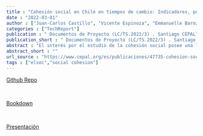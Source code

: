 ```yaml
---
title : "Cohesión social en Chile en tiempos de cambio: Indicadores, perfiles y factores asociados"
date : "2022-03-01"
author : ["Juan-Carlos Castillo", "Vicente Espinoza", "Emmanuelle Barozet"]
categories : ["TechReport"]
publication : " Documentos de Proyecto (LC/TS.2022/3) . Santiago CEPAL"
publication_short : " Documentos de Proyecto (LC/TS.2022/3) . Santiago CEPAL"
abstract : "El interés por el estudio de la cohesión social posee una larga trayectoria tanto académica como así también desde el estado y de organizaciones con interés público. La cohesión social aparece como una aspiración normativa de una sociedad mejor, vinculada a conceptos como lazos sociales de calidad, pertenencia, y confianza en los demás y en el estado. Se asume también que un estado de adecuada cohesión social es producto de condiciones estructurales y políticas que apunten a mayor igualdad, integración y oportunidades, por lo cual muchas veces se refiere a ella como un horizonte o una consecuencia de buenas políticas sociales. Sin duda este horizonte normativo reaparece con fuerza en tiempos caracterizados por crisis económica producto de la pandemia, polarización política, y la extrema concentración de ingreso y privilegios que caracteriza las sociedades actuales y donde el caso Chileno claramente no es una excepción. El renovado interés por la cohesión social nos lleva necesariamente a volver sobre su definición, sus alcances y su medición. Si bien existen muchas diferencias en las aproximaciones y definiciones en este tema, en los últimos años surge una convergencia hacia el carácter multidimensional de la cohesión social, que incorpora elementos como relaciones sociales de igualdad, sentido de pertenencia y orientación hacia el bien común. Partiendo desde una definición de cohesión social de la CEPAL (2021), este reporte de investigación presenta inicialmente una propuesta de indicadores de cohesión social basada en la Encuesta Longitudinal Social de Chile - ELSOC 2016-2020, producida por COES. El carácter longitudinal-panel de esta encuesta nos permite realizar posteriormente un análisis de los cambios ocurridos en nueve indicadores de cohesión social en Chile entre los años 2016 y 2020. Finalmente, se presenta una propuesta de tres perfiles de cohesión social en la sociedad chilena así como también su caracterización socioeconómica y regional."
abstract_short : ""
url_source : "https://www.cepal.org/es/publicaciones/47735-cohesion-social-chile-tiempos-cambio-indicadores-perfiles-factores-asociados"
tags : ["elsoc","social cohesion"]
---
```

[Github Repo](https://github.com/ocscoes/cohesion-cepal)

<br>

[Bookdown](https://cohesion-cepal.netlify.app/)

<br>

[Presentación](https://jc-castillo.com/publication/2022-01-01_presentacion_cohesio/)
